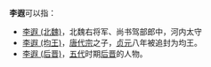 '''李遐'''可以指：
* [[李遐_(北魏)|李遐 (北魏)]]，北魏右将军、尚书驾部郎中，河内太守
* [[李遐_(均王)|李遐 (均王)]]，[[唐代宗|唐代宗]]之子，[[贞元_(唐朝)|贞元]]八年被追封为均王。
* [[李遐_(后晋)|李遐 (后晋)]]，[[五代|五代]]时期[[后晋|后晋]]的人物。
{{disambig|Cat=二字李姓人名消歧義}}